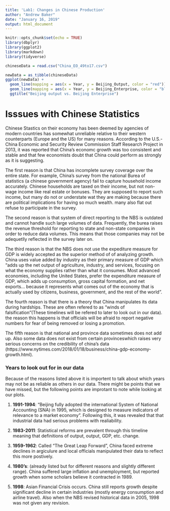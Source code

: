 ---
title: 'Lab1: Changes in Chinese Production'
author: "Andrew Baker"
date: "January 16, 2019"
output: html_document
---

```{r setup, include=FALSE}
knitr::opts_chunk$set(echo = TRUE)
library(dbplyr)
library(ggplot2)
library(markdown)
library(tidyverse)
```

```{r, echo=FALSE}
chineseData = read.csv("China_EO_49to17.csv")

newData = as_tibble(chineseData)
ggplot(newData) +
  geom_line(mapping = aes(x = Year, y = Beijing_Output, color = "red"))+
  geom_line(mapping = aes(x = Year, y = Beijing_Enterprise, color = "blue"))+
  ggtitle("Beijing output vs. Beijing Enterprise")

```

# Isssues with Chinese Statistics
Chinese Stastics on their economy has been deemed by agencies of modern countries has somewhat unreliable relative to their 
western counterparts (Europe and the US) for many reasons. According to the U.S.-China Economic and Security Review Commission Staff Research Project in 2013, it was reported that China's economc growth was too consistent and stable and that few economists doubt that China could perform as strongly as it is suggesting. 

The first reason is that China has incomplete survey coverage over the entire state. For example, China's survey from the national Burea of statistics (a chinese government agency) fail to capture household income accurately. Chinese households are taxed on their income, but not non-wage income like real estate or bonuses. They are supposed to report such income, but many do not or understate wat they are making because there are political implications for having so much wealth. many also flat out refuse to participate in the survey.  

The second reason is that system of direct reporting to the NBS is outdated and cannot handle such large volumes of data. Frequently, the burea raises the revenue threshold for reporting to state and non-state companies in order to reduce data volumes. This means that those companies may not be adequetlly reflected in the survey later on.

The third reason is that the NBS does not use the expediture measure for GDP is widely accepted as the superior method of of analyzing growth. China uses value added by industry as their primary measure of GDP which "adds up the net output of agriculture, industry, and services, focusing on what the economy supplies rather than what it consumes. Most advanced economies, including the United States, prefer the expenditure measure of GDP, which adds up consumption, gross capital formation, and net exports... because it represents what comes out of the economy that is actually used by citizens, business, government, and the rest of the world".

The fourth reason is that there is a theory that China manipulates its data during hardships. These are often refered to as "winds of falsification"(These timelines will be refered to later to look out in our data). the reason this happens is that officials will be afraid to report negative numbers for fear of being removed or losing a promotion.

The fifth reason is that national and province data sometimes does not add up. Also some data does not exist from certain provinceswhich raises very serious concerns on the credibility of china's data (https://www.nytimes.com/2018/01/18/business/china-gdp-economy-growth.html).

### Years to look out for in our data

Because of the reasons listed above it is importent to talk about which years may not be as reliable as others in our data. There might be points that we have missed, but the following points are improtant to note while looking at our plots.

1. __1991-1994__: "Beijing fully adopted the international System of National Accounting (SNA) in 1995, which is designed to measure indicators of relevance to a market economy". Following this, it was revealed that that industrial data had serious problems with realiability. 

2. __1983-2011__: Statistical reforms are prevalent through this timeline meaning that definitions of output, output, GDP, etc. change. 

3. __1959-1962__: Called "The Great Leap Forward", China faced extreme declines in argiculure and local officials manipulated their data to reflect this more postively. 

4. __1980's__: (already listed but for different reasons and slightly different range). China suffered large inflation and unemployment, but reported growth when some scholars believe it contracted in 1989.

5. __1998__: Asian Financial Crisis occurs. China still reports growth despite significant decline in certain industries (mostly energy consumption and airline travel). Also when the NBS revised historical data in 2005, 1998 was not given any revision.